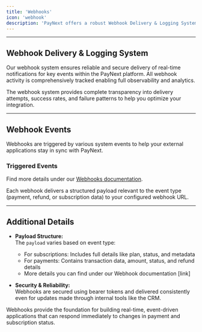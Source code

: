 ```yaml
---
title: 'Webhooks'
icon: 'webhook'
description: 'PayNext offers a robust Webhook Delivery & Logging System designed for real-time event notifications. This system is essential for maintaining data synchronization and enabling seamless event-driven integrations.'
---
```


---

## Webhook Delivery & Logging System

Our webhook system ensures reliable and secure delivery of real-time notifications for key events within the PayNext platform. All webhook activity is comprehensively tracked enabling full observability and analytics.

<Tip>
The webhook system provides complete transparency into delivery attempts, success rates, and failure patterns to help you optimize your integration.
</Tip>

---

## Webhook Events

Webhooks are triggered by various system events to help your external applications stay in sync with PayNext.

### Triggered Events

Find more details under our [Webhooks documentation](../../webhooks/introduction/getting-started).

<Note>
Each webhook delivers a structured payload relevant to the event type (payment, refund, or subscription data) to your configured webhook URL.
</Note>

---

## Additional Details

- **Payload Structure:**  
  The `payload` varies based on event type:
  
  - For subscriptions: Includes full details like plan, status, and metadata
  - For payments: Contains transaction data, amount, status, and refund details
  - More details you can find under our Webhook documentation [link]

- **Security & Reliability:**  
  Webhooks are secured using bearer tokens and delivered consistently even for updates made through internal tools like the CRM.

Webhooks provide the foundation for building real-time, event-driven applications that can respond immediately to changes in payment and subscription status.
